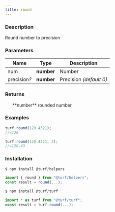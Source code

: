 ```yaml
---
title: round
---
```


    
### Description

Round number to precision

### Parameters

| Name              | Type       | Description             |
| ----------------- | ---------- | ----------------------- |
| num               | **number** | Number                  |
| precision<i>?</i> | **number** | Precision _(default 0)_ |

### Returns

<ul>
  **number** rounded number

</ul>

### Examples

```javascript
turf.round(120.4321);
//=120

turf.round(120.4321, 2);
//=120.43
```

### Installation

```javascript
$ npm install @turf/helpers

import { round } from "@turf/helpers";
const result = round(...);
```

```javascript
$ npm install @turf/turf

import * as turf from "@turf/turf";
const result = turf.round(...);
```

